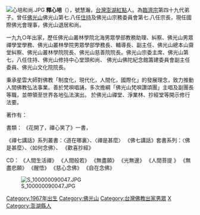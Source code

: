 {{pov|time=2013-03-16T06:33:51+00:00}}
{{unreferenced|time=2013-03-16T06:33:51+00:00}}
[[File:心培和尚.JPG|thumb]]
'''釋心培'''（{{bd|1967年|||}}），號慧瀚，[[台灣|台灣]][[澎湖紅點|澎湖紅點]]人。為[[臨濟宗|臨濟宗]]第四十九代弟子。曾任[[佛光山|佛光山]]佛光山第七.八任[[住持|住持]]及佛光山宗務委員會第七.八任宗長，現任國際佛光會理事，佛光山退居和尚。

一九九○年出家，歷任佛光山叢林學院北海男眾學部教務助理、糾察、佛光山男眾禪學堂學務、佛光山叢林學院男眾學部學務長、輔導長、副主任、佛光山總本山齋堂糾察、佛光山叢林學院院長、佛光山慈善院院長。佛光山宗委主席、佛光山第七，八任住持、佛光山修持中心堂頭和尚、 佛光山佛陀紀念館籌建委員會副主任委員、佛光山文化院院長。

秉承星雲大師對佛教「制度化，現代化，人間化，國際化」的發展理念，致力推動人間佛教弘法事業。善於梵唄唱誦，多次擔綱「佛光山梵唄讚頌團」主唱及副團長等職，並帶領至世界各地弘法演出。
於佛光山禪堂、淨業林、抄經堂等開示修行法要。

著作有：

書類：
《花開了，禪心笑了》一書，

《禪七講話》系列叢書：〈道在哪裏〉、〈禪是甚麼〉
《佛七講話》套書系列：〈佛是甚麼〉、〈如何念佛〉、
《歡喜抄經》

CD：
《人間生活禪》
《人間般若》
《無盡願》
《光無邊》
《人間菩提 》
《無盡悲願》
《醒悟》
《慈心念佛》
《自在念佛》


<gallery>
[[File:S_100000090047.JPG|thumb]]
</gallery>
{{start box}}
{{s-before|[[心定和尚|心定和尚]]}}
{{s-title|佛光山第七、八任住持|西元2005年—2013年}}
{{s-after|[[釋心保|心保和尚]]}}
{{end box}}

[[Category:1967年出生|Category:1967年出生]]
[[Category:佛光山|Category:佛光山]]
[[Category:台灣佛教出家男眾|Category:台灣佛教出家男眾]]
[[Category:临济宗僧人|X]]
[[Category:澎湖縣人|Category:澎湖縣人]]